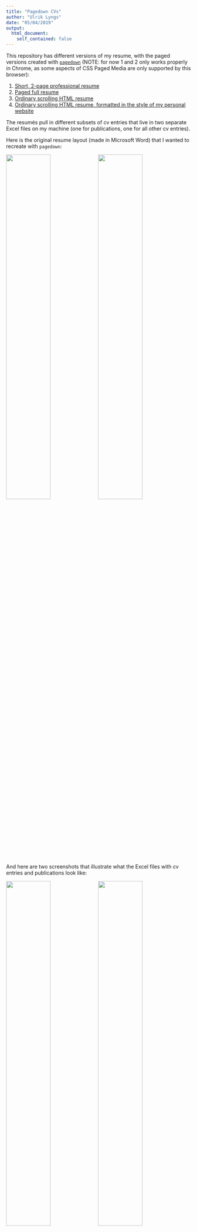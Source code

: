 ```yaml
---
title: "Pagedown CVs"
author: "Ulrik Lyngs"
date: "05/04/2019"
output: 
  html_document:
    self_contained: false
---
```


This repository has different versions of my resume, with the paged versions created with [`pagedown`](https://github.com/rstudio/pagedown) (NOTE: for now 1 and 2 only works properly in Chrome, as some aspects of CSS Paged Media are only supported by this browser):

1. [Short, 2-page professional resume](google_cv.html)
2. [Paged full resume](one-column-paged.html)
3. [Ordinary scrolling HTML resume](one-column.html)
4. [Ordinary scrolling HTML resume, formatted in the style of my personal website](cv.html)

The resumés pull in different subsets of cv entries that live in two separate Excel files on my machine (one for publications, one for all other cv entries).

Here is the original resume layout (made in Microsoft Word) that I wanted to recreate with `pagedown`:

![](examples/page1_new.png){ width=49% } ![](examples/page2.png){ width=49% }


And here are two screenshots that illustrate what the Excel files with cv entries and publications look like:

![](examples/cv-entries.png){ width=49% } ![](examples/publications.png){ width=49% }